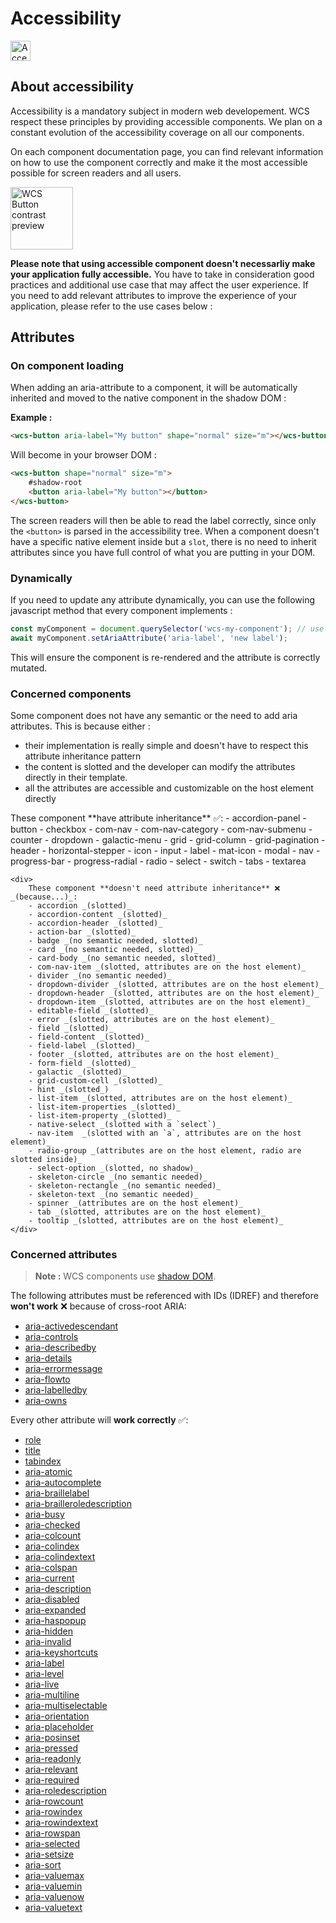 
<Meta title="Documentation/Accessibility" />

<style>{`
  #accessibility { display: inline-flex }
`}</style>

# Accessibility
<img alt="Accessibility icon" src="./accessibility.svg" height="32"/>
<br/>

## About accessibility

Accessibility is a mandatory subject in modern web developement. WCS respect these principles by providing accessible
components. We plan on a constant evolution of the accessibility coverage on all our components.

On each component documentation page, you can find relevant information on how to use the component correctly and make
it the most accessible possible for screen readers and all users.

<img alt="WCS Button contrast preview" src="./accessibility-contrast.png" height="100"/>

**Please note that using accessible component doesn't necessarliy make your application fully accessible.**
You have to take in consideration good practices and additional use case that may affect the user experience.
If you need to add relevant attributes to improve the experience of your application, please refer to the use cases below :

## Attributes

### On component loading

When adding an aria-attribute to a component, it will be automatically inherited and moved to the native component in the shadow DOM :

**Example :**
```html
<wcs-button aria-label="My button" shape="normal" size="m"></wcs-button>
```

Will become in your browser DOM :
```html
<wcs-button shape="normal" size="m">
    #shadow-root
    <button aria-label="My button"></button>
</wcs-button>
```

The screen readers will then be able to read the label correctly, since only the `<button>` is parsed in the accessibility tree.
When a component doesn't have a specific native element inside but a `slot`, there is no need to inherit attributes
since you have full control of what you are putting in your DOM.

### Dynamically

If you need to update any attribute dynamically, you can use the following javascript method that every component implements :

```ts
const myComponent = document.querySelector('wcs-my-component'); // use ViewChild with Angular / ref with React
await myComponent.setAriaAttribute('aria-label', 'new label');
```

This will ensure the component is re-rendered and the attribute is correctly mutated.

### Concerned components

Some component does not have any semantic or the need to add aria attributes. This is because either :
- their implementation is really simple and doesn't have to respect this attribute inheritance pattern
- the content is slotted and the developer can modify the attributes directly in their template.
- all the attributes are accessible and customizable on the host element directly


<div style={{display: 'flex', gap: 40, justifyContent: 'space-between'}}>
    <div>
        These component **have attribute inheritance** ✅:
        - accordion-panel
        - button
        - checkbox
        - com-nav
        - com-nav-category
        - com-nav-submenu
        - counter
        - dropdown
        - galactic-menu
        - grid
        - grid-column
        - grid-pagination
        - header
        - horizontal-stepper
        - icon
        - input
        - label
        - mat-icon
        - modal
        - nav
        - progress-bar
        - progress-radial
        - radio
        - select
        - switch
        - tabs
        - textarea
    </div>

    <div>
        These component **doesn't need attribute inheritance** ❌ _(because...)_:
        - accordion _(slotted)_
        - accordion-content _(slotted)_
        - accordion-header _(slotted)_
        - action-bar _(slotted)_
        - badge _(no semantic needed, slotted)_
        - card _(no semantic needed, slotted)_
        - card-body _(no semantic needed, slotted)_
        - com-nav-item _(slotted, attributes are on the host element)_
        - divider _(no semantic needed)_
        - dropdown-divider _(slotted, attributes are on the host element)_
        - dropdown-header _(slotted, attributes are on the host element)_
        - dropdown-item _(slotted, attributes are on the host element)_
        - editable-field _(slotted)_
        - error _(slotted, attributes are on the host element)_
        - field _(slotted)_
        - field-content _(slotted)_
        - field-label _(slotted)_
        - footer _(slotted, attributes are on the host element)_
        - form-field _(slotted)_
        - galactic _(slotted)_
        - grid-custom-cell _(slotted)_
        - hint _(slotted_)
        - list-item _(slotted, attributes are on the host element)_
        - list-item-properties _(slotted)_
        - list-item-property _(slotted)_
        - native-select _(slotted with a `select`)_
        - nav-item  _(slotted with an `a`, attributes are on the host element)_
        - radio-group _(attributes are on the host element, radio are slotted inside)_
        - select-option _(slotted, no shadow)_
        - skeleton-circle _(no semantic needed)_
        - skeleton-rectangle _(no semantic needed)_
        - skeleton-text _(no semantic needed)_
        - spinner _(attributes are on the host element)_
        - tab _(slotted, attributes are on the host element)_
        - tooltip _(slotted, attributes are on the host element)_
    </div>
</div>


### Concerned attributes

> **Note :** WCS components use [shadow DOM](https://developer.mozilla.org/en-US/docs/Web/API/Web_components/Using_shadow_DOM).

The following attributes must be referenced with IDs (IDREF) and therefore **won't work** ❌ because of cross-root ARIA:

- [aria-activedescendant](https://developer.mozilla.org/en-US/docs/Web/Accessibility/ARIA/Attributes/aria-activedescendant)
- [aria-controls](https://developer.mozilla.org/en-US/docs/Web/Accessibility/ARIA/Attributes/aria-controls)
- [aria-describedby](https://developer.mozilla.org/en-US/docs/Web/Accessibility/ARIA/Attributes/aria-describedby)
- [aria-details](https://developer.mozilla.org/en-US/docs/Web/Accessibility/ARIA/Attributes/aria-details)
- [aria-errormessage](https://developer.mozilla.org/en-US/docs/Web/Accessibility/ARIA/Attributes/aria-errormessage)
- [aria-flowto](https://developer.mozilla.org/en-US/docs/Web/Accessibility/ARIA/Attributes/aria-flowto)
- [aria-labelledby](https://developer.mozilla.org/en-US/docs/Web/Accessibility/ARIA/Attributes/aria-labelledby)
- [aria-owns](https://developer.mozilla.org/en-US/docs/Web/Accessibility/ARIA/Attributes/aria-owns)

Every other attribute will **work correctly** ✅:

- [role](https://developer.mozilla.org/en-US/docs/Web/Accessibility/ARIA/Roles)
- [title](https://developer.mozilla.org/en-US/docs/Web/HTML/Global_attributes/title)
- [tabindex](https://developer.mozilla.org/en-US/docs/Web/HTML/Global_attributes/tabindex)
- [aria-atomic](https://developer.mozilla.org/en-US/docs/Web/Accessibility/ARIA/Attributes/aria-atomic)
- [aria-autocomplete](https://developer.mozilla.org/en-US/docs/Web/Accessibility/ARIA/Attributes/aria-autocomplete)
- [aria-braillelabel](https://developer.mozilla.org/en-US/docs/Web/Accessibility/ARIA/Attributes/aria-braillelabel)
- [aria-brailleroledescription](https://developer.mozilla.org/en-US/docs/Web/Accessibility/ARIA/Attributes/aria-brailleroledescription)
- [aria-busy](https://developer.mozilla.org/en-US/docs/Web/Accessibility/ARIA/Attributes/aria-busy)
- [aria-checked](https://developer.mozilla.org/en-US/docs/Web/Accessibility/ARIA/Attributes/aria-checked)
- [aria-colcount](https://developer.mozilla.org/en-US/docs/Web/Accessibility/ARIA/Attributes/aria-colcount)
- [aria-colindex](https://developer.mozilla.org/en-US/docs/Web/Accessibility/ARIA/Attributes/aria-colindex)
- [aria-colindextext](https://developer.mozilla.org/en-US/docs/Web/Accessibility/ARIA/Attributes/aria-colindextext)
- [aria-colspan](https://developer.mozilla.org/en-US/docs/Web/Accessibility/ARIA/Attributes/aria-colspan)
- [aria-current](https://developer.mozilla.org/en-US/docs/Web/Accessibility/ARIA/Attributes/aria-current)
- [aria-description](https://developer.mozilla.org/en-US/docs/Web/Accessibility/ARIA/Attributes/aria-description)
- [aria-disabled](https://developer.mozilla.org/en-US/docs/Web/Accessibility/ARIA/Attributes/aria-disabled)
- [aria-expanded](https://developer.mozilla.org/en-US/docs/Web/Accessibility/ARIA/Attributes/aria-expanded)
- [aria-haspopup](https://developer.mozilla.org/en-US/docs/Web/Accessibility/ARIA/Attributes/aria-haspopup)
- [aria-hidden](https://developer.mozilla.org/en-US/docs/Web/Accessibility/ARIA/Attributes/aria-hidden)
- [aria-invalid](https://developer.mozilla.org/en-US/docs/Web/Accessibility/ARIA/Attributes/aria-invalid)
- [aria-keyshortcuts](https://developer.mozilla.org/en-US/docs/Web/Accessibility/ARIA/Attributes/aria-keyshortcuts)
- [aria-label](https://developer.mozilla.org/en-US/docs/Web/Accessibility/ARIA/Attributes/aria-label)
- [aria-level](https://developer.mozilla.org/en-US/docs/Web/Accessibility/ARIA/Attributes/aria-level)
- [aria-live](https://developer.mozilla.org/en-US/docs/Web/Accessibility/ARIA/Attributes/aria-live)
- [aria-multiline](https://developer.mozilla.org/en-US/docs/Web/Accessibility/ARIA/Attributes/aria-multiline)
- [aria-multiselectable](https://developer.mozilla.org/en-US/docs/Web/Accessibility/ARIA/Attributes/aria-multiselectable)
- [aria-orientation](https://developer.mozilla.org/en-US/docs/Web/Accessibility/ARIA/Attributes/aria-orientation)
- [aria-placeholder](https://developer.mozilla.org/en-US/docs/Web/Accessibility/ARIA/Attributes/aria-placeholder)
- [aria-posinset](https://developer.mozilla.org/en-US/docs/Web/Accessibility/ARIA/Attributes/aria-posinset)
- [aria-pressed](https://developer.mozilla.org/en-US/docs/Web/Accessibility/ARIA/Attributes/aria-pressed)
- [aria-readonly](https://developer.mozilla.org/en-US/docs/Web/Accessibility/ARIA/Attributes/aria-readonly)
- [aria-relevant](https://developer.mozilla.org/en-US/docs/Web/Accessibility/ARIA/Attributes/aria-relevant)
- [aria-required](https://developer.mozilla.org/en-US/docs/Web/Accessibility/ARIA/Attributes/aria-required)
- [aria-roledescription](https://developer.mozilla.org/en-US/docs/Web/Accessibility/ARIA/Attributes/aria-roledescription)
- [aria-rowcount](https://developer.mozilla.org/en-US/docs/Web/Accessibility/ARIA/Attributes/aria-rowcount)
- [aria-rowindex](https://developer.mozilla.org/en-US/docs/Web/Accessibility/ARIA/Attributes/aria-rowindex)
- [aria-rowindextext](https://developer.mozilla.org/en-US/docs/Web/Accessibility/ARIA/Attributes/aria-rowindextext)
- [aria-rowspan](https://developer.mozilla.org/en-US/docs/Web/Accessibility/ARIA/Attributes/aria-rowspan)
- [aria-selected](https://developer.mozilla.org/en-US/docs/Web/Accessibility/ARIA/Attributes/aria-selected)
- [aria-setsize](https://developer.mozilla.org/en-US/docs/Web/Accessibility/ARIA/Attributes/aria-setsize)
- [aria-sort](https://developer.mozilla.org/en-US/docs/Web/Accessibility/ARIA/Attributes/aria-sort)
- [aria-valuemax](https://developer.mozilla.org/en-US/docs/Web/Accessibility/ARIA/Attributes/aria-valuemax)
- [aria-valuemin](https://developer.mozilla.org/en-US/docs/Web/Accessibility/ARIA/Attributes/aria-valuemin)
- [aria-valuenow](https://developer.mozilla.org/en-US/docs/Web/Accessibility/ARIA/Attributes/aria-valuenow)
- [aria-valuetext](https://developer.mozilla.org/en-US/docs/Web/Accessibility/ARIA/Attributes/aria-valuetext)
